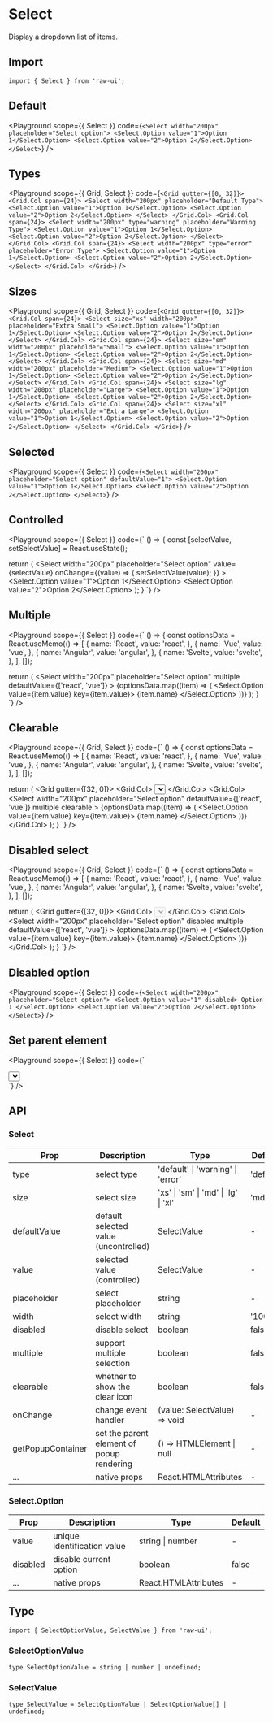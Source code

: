 
# Select

Display a dropdown list of items.

## Import

```tsx
import { Select } from 'raw-ui';
```

## Default

<Playground
  scope={{ Select }}
  code={`
<Select width="200px" placeholder="Select option">
  <Select.Option value="1">Option 1</Select.Option>
  <Select.Option value="2">Option 2</Select.Option>
</Select>
`}
/>

## Types

<Playground
  scope={{ Grid, Select }}
  code={`
<Grid gutter={[0, 32]}>
  <Grid.Col span={24}>
    <Select width="200px" placeholder="Default Type">
      <Select.Option value="1">Option 1</Select.Option>
      <Select.Option value="2">Option 2</Select.Option>
    </Select>
  </Grid.Col>
  <Grid.Col span={24}>
    <Select width="200px" type="warning" placeholder="Warning Type">
      <Select.Option value="1">Option 1</Select.Option>
      <Select.Option value="2">Option 2</Select.Option>
    </Select>
  </Grid.Col>
  <Grid.Col span={24}>
    <Select width="200px" type="error" placeholder="Error Type">
      <Select.Option value="1">Option 1</Select.Option>
      <Select.Option value="2">Option 2</Select.Option>
    </Select>
  </Grid.Col>
</Grid>
`}
/>

## Sizes

<Playground
  scope={{ Grid, Select }}
  code={`
<Grid gutter={[0, 32]}>
  <Grid.Col span={24}>
    <Select size="xs" width="200px" placeholder="Extra Small">
      <Select.Option value="1">Option 1</Select.Option>
      <Select.Option value="2">Option 2</Select.Option>
    </Select>
  </Grid.Col>
  <Grid.Col span={24}>
    <Select size="sm" width="200px" placeholder="Small">
      <Select.Option value="1">Option 1</Select.Option>
      <Select.Option value="2">Option 2</Select.Option>
    </Select>
  </Grid.Col>
  <Grid.Col span={24}>
    <Select size="md" width="200px" placeholder="Medium">
      <Select.Option value="1">Option 1</Select.Option>
      <Select.Option value="2">Option 2</Select.Option>
    </Select>
  </Grid.Col>
  <Grid.Col span={24}>
    <Select size="lg" width="200px" placeholder="Large">
      <Select.Option value="1">Option 1</Select.Option>
      <Select.Option value="2">Option 2</Select.Option>
    </Select>
  </Grid.Col>
  <Grid.Col span={24}>
    <Select size="xl" width="200px" placeholder="Extra Large">
      <Select.Option value="1">Option 1</Select.Option>
      <Select.Option value="2">Option 2</Select.Option>
    </Select>
  </Grid.Col>
</Grid>
`}
/>

## Selected

<Playground
  scope={{ Select }}
  code={`
<Select width="200px" placeholder="Select option" defaultValue="1">
  <Select.Option value="1">Option 1</Select.Option>
  <Select.Option value="2">Option 2</Select.Option>
</Select>
`}
/>

## Controlled

<Playground
  scope={{ Select }}
  code={`
() => {
  const [selectValue, setSelectValue] = React.useState<SelectValue>();

  return (
    <Select
      width="200px"
      placeholder="Select option"
      value={selectValue}
      onChange={(value) => {
        setSelectValue(value);
      }}
    >
      <Select.Option value="1">Option 1</Select.Option>
      <Select.Option value="2">Option 2</Select.Option>
    </Select>
  );
}
`}
/>

## Multiple

<Playground
  scope={{ Select }}
  code={`
() => {
  const optionsData = React.useMemo(() => [
    {
      name: 'React',
      value: 'react',
    },
    {
      name: 'Vue',
      value: 'vue',
    },
    {
      name: 'Angular',
      value: 'angular',
    },
    {
      name: 'Svelte',
      value: 'svelte',
    },
  ], []);

  return (
    <Select
      width="200px"
      placeholder="Select option"
      multiple
      defaultValue={['react', 'vue']}
    >
      {optionsData.map((item) => (
        <Select.Option value={item.value} key={item.value}>
          {item.name}
        </Select.Option>
      ))}
    </Select>
  );
}
`}
/>

## Clearable

<Playground
  scope={{ Grid, Select }}
  code={`
() => {
  const optionsData = React.useMemo(() => [
    {
      name: 'React',
      value: 'react',
    },
    {
      name: 'Vue',
      value: 'vue',
    },
    {
      name: 'Angular',
      value: 'angular',
    },
    {
      name: 'Svelte',
      value: 'svelte',
    },
  ], []);

  return (
    <Grid gutter={[32, 0]}>
      <Grid.Col>
        <Select
          width="200px"
          placeholder="Select option"
          defaultValue="1"
          clearable
        >
          <Select.Option value="1">Option 1</Select.Option>
          <Select.Option value="2">Option 2</Select.Option>
        </Select>
      </Grid.Col>
      <Grid.Col>
        <Select
          width="200px"
          placeholder="Select option"
          defaultValue={['react', 'vue']}
          multiple
          clearable
        >
          {optionsData.map((item) => (
            <Select.Option value={item.value} key={item.value}>
              {item.name}
            </Select.Option>
          ))}
        </Select>
      </Grid.Col>
    </Grid>
  );
}
`}
/>


## Disabled select

<Playground
  scope={{ Grid, Select }}
  code={`
() => {
  const optionsData = React.useMemo(() => [
    {
      name: 'React',
      value: 'react',
    },
    {
      name: 'Vue',
      value: 'vue',
    },
    {
      name: 'Angular',
      value: 'angular',
    },
    {
      name: 'Svelte',
      value: 'svelte',
    },
  ], []);

  return (
    <Grid gutter={[32, 0]}>
      <Grid.Col>
        <Select width="200px" placeholder="Select option" disabled>
          <Select.Option value="1">Option 1</Select.Option>
          <Select.Option value="2">Option 2</Select.Option>
        </Select>
      </Grid.Col>
      <Grid.Col>
        <Select
          width="200px"
          placeholder="Select option"
          disabled
          multiple
          defaultValue={['react', 'vue']}
        >
          {optionsData.map((item) => (
            <Select.Option value={item.value} key={item.value}>
              {item.name}
            </Select.Option>
          ))}
        </Select>
      </Grid.Col>
    </Grid>
  );
}
`}
/>

## Disabled option

<Playground
  scope={{ Select }}
  code={`
<Select width="200px" placeholder="Select option">
  <Select.Option value="1" disabled>
    Option 1
  </Select.Option>
  <Select.Option value="2">Option 2</Select.Option>
</Select>
`}
/>

## Set parent element

<Playground
  scope={{ Select }}
  code={`
<div
  id="parentElement"
  style={{
    overflowY: 'auto',
    width: '400px',
    height: '200px',
  }}
>
  <div
    style={{
      display: 'flex',
      alignItems: 'center',
      justifyContent: 'center',
      height: '400px',
    }}
  >
    <Select
      width="200px"
      placeholder="Select option"
      getPopupContainer={() => document.querySelector('#parentElement')}
    >
      <Select.Option value="1">Option 1</Select.Option>
      <Select.Option value="2">Option 2</Select.Option>
    </Select>
  </div>
</div>
`}
/>

## API

### Select

| Prop              | Description                               | Type                                 | Default   |
| ----------------- | ----------------------------------------- | ------------------------------------ | --------- |
| type              | select type                               | 'default' \| 'warning' \| 'error'    | 'default' |
| size              | select size                               | 'xs' \| 'sm' \| 'md' \| 'lg' \| 'xl' | 'md'      |
| defaultValue      | default selected value (uncontrolled)     | SelectValue                          | -         |
| value             | selected value (controlled)               | SelectValue                          | -         |
| placeholder       | select placeholder                        | string                               | -         |
| width             | select width                              | string                               | '100%'    |
| disabled          | disable select                            | boolean                              | false     |
| multiple          | support multiple selection                | boolean                              | false     |
| clearable         | whether to show the clear icon            | boolean                              | false     |
| onChange          | change event handler                      | (value: SelectValue) => void         | -         |
| getPopupContainer | set the parent element of popup rendering | () => HTMLElement \| null            | -         |
| ...               | native props                              | React.HTMLAttributes                 | -         |

### Select.Option

| Prop     | Description                 | Type                 | Default |
| -------- | --------------------------- | -------------------- | ------- |
| value    | unique identification value | string \| number     | -       |
| disabled | disable current option      | boolean              | false   |
| ...      | native props                | React.HTMLAttributes | -       |

## Type

```tsx
import { SelectOptionValue, SelectValue } from 'raw-ui';
```

### SelectOptionValue

```tsx
type SelectOptionValue = string | number | undefined;
```

### SelectValue

```tsx
type SelectValue = SelectOptionValue | SelectOptionValue[] | undefined;
```
